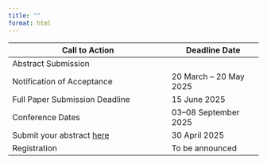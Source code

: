 ```yaml
---
title: ""
format: html
---
```


| **Call to Action**                          | **Deadline Date**        |
|---------------------------------------------|--------------------------|
|  Abstract Submission                        | <p style="font-weight: bold; color: green;">Passed</p>                   |
|  Notification of Acceptance                 | 20 March – 20 May 2025   |
|  Full Paper Submission Deadline             | 15 June 2025             |
|  Conference Dates                           | 03–08 September 2025     |
|  Submit your abstract [here](Abstracts.qmd) | 30 April 2025            |
|  Registration                               | To be announced          |
